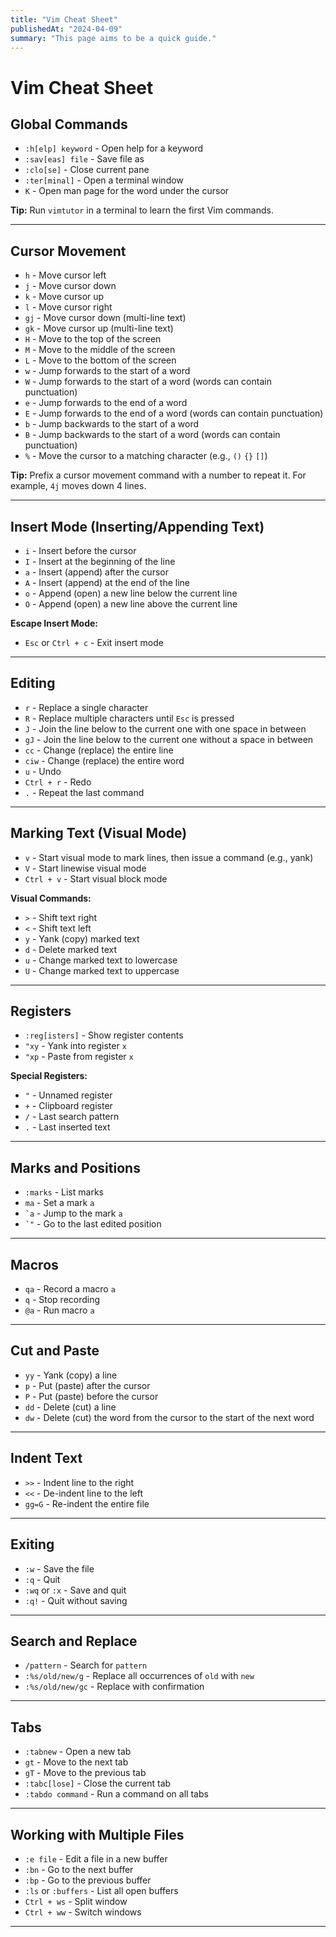 ```yaml
---
title: "Vim Cheat Sheet"
publishedAt: "2024-04-09"
summary: "This page aims to be a quick guide."
---
```


# Vim Cheat Sheet

## Global Commands

- `:h[elp] keyword` - Open help for a keyword
- `:sav[eas] file` - Save file as
- `:clo[se]` - Close current pane
- `:ter[minal]` - Open a terminal window
- `K` - Open man page for the word under the cursor

**Tip:** Run `vimtutor` in a terminal to learn the first Vim commands.

---

## Cursor Movement

- `h` - Move cursor left
- `j` - Move cursor down
- `k` - Move cursor up
- `l` - Move cursor right
- `gj` - Move cursor down (multi-line text)
- `gk` - Move cursor up (multi-line text)
- `H` - Move to the top of the screen
- `M` - Move to the middle of the screen
- `L` - Move to the bottom of the screen
- `w` - Jump forwards to the start of a word
- `W` - Jump forwards to the start of a word (words can contain punctuation)
- `e` - Jump forwards to the end of a word
- `E` - Jump forwards to the end of a word (words can contain punctuation)
- `b` - Jump backwards to the start of a word
- `B` - Jump backwards to the start of a word (words can contain punctuation)
- `%` - Move the cursor to a matching character (e.g., `()` `{}` `[]`)

**Tip:** Prefix a cursor movement command with a number to repeat it. For example, `4j` moves down 4 lines.

---

## Insert Mode (Inserting/Appending Text)

- `i` - Insert before the cursor
- `I` - Insert at the beginning of the line
- `a` - Insert (append) after the cursor
- `A` - Insert (append) at the end of the line
- `o` - Append (open) a new line below the current line
- `O` - Append (open) a new line above the current line

**Escape Insert Mode:**

- `Esc` or `Ctrl + c` - Exit insert mode

---

## Editing

- `r` - Replace a single character
- `R` - Replace multiple characters until `Esc` is pressed
- `J` - Join the line below to the current one with one space in between
- `gJ` - Join the line below to the current one without a space in between
- `cc` - Change (replace) the entire line
- `ciw` - Change (replace) the entire word
- `u` - Undo
- `Ctrl + r` - Redo
- `.` - Repeat the last command

---

## Marking Text (Visual Mode)

- `v` - Start visual mode to mark lines, then issue a command (e.g., yank)
- `V` - Start linewise visual mode
- `Ctrl + v` - Start visual block mode

**Visual Commands:**

- `>` - Shift text right
- `<` - Shift text left
- `y` - Yank (copy) marked text
- `d` - Delete marked text
- `u` - Change marked text to lowercase
- `U` - Change marked text to uppercase

---

## Registers

- `:reg[isters]` - Show register contents
- `"xy` - Yank into register `x`
- `"xp` - Paste from register `x`

**Special Registers:**

- `"` - Unnamed register
- `+` - Clipboard register
- `/` - Last search pattern
- `.` - Last inserted text

---

## Marks and Positions

- `:marks` - List marks
- `ma` - Set a mark `a`
- `` `a `` - Jump to the mark `a`
- `` `" `` - Go to the last edited position

---

## Macros

- `qa` - Record a macro `a`
- `q` - Stop recording
- `@a` - Run macro `a`

---

## Cut and Paste

- `yy` - Yank (copy) a line
- `p` - Put (paste) after the cursor
- `P` - Put (paste) before the cursor
- `dd` - Delete (cut) a line
- `dw` - Delete (cut) the word from the cursor to the start of the next word

---

## Indent Text

- `>>` - Indent line to the right
- `<<` - De-indent line to the left
- `gg=G` - Re-indent the entire file

---

## Exiting

- `:w` - Save the file
- `:q` - Quit
- `:wq` or `:x` - Save and quit
- `:q!` - Quit without saving

---

## Search and Replace

- `/pattern` - Search for `pattern`
- `:%s/old/new/g` - Replace all occurrences of `old` with `new`
- `:%s/old/new/gc` - Replace with confirmation

---

## Tabs

- `:tabnew` - Open a new tab
- `gt` - Move to the next tab
- `gT` - Move to the previous tab
- `:tabc[lose]` - Close the current tab
- `:tabdo command` - Run a command on all tabs

---

## Working with Multiple Files

- `:e file` - Edit a file in a new buffer
- `:bn` - Go to the next buffer
- `:bp` - Go to the previous buffer
- `:ls` or `:buffers` - List all open buffers
- `Ctrl + ws` - Split window
- `Ctrl + ww` - Switch windows

---
